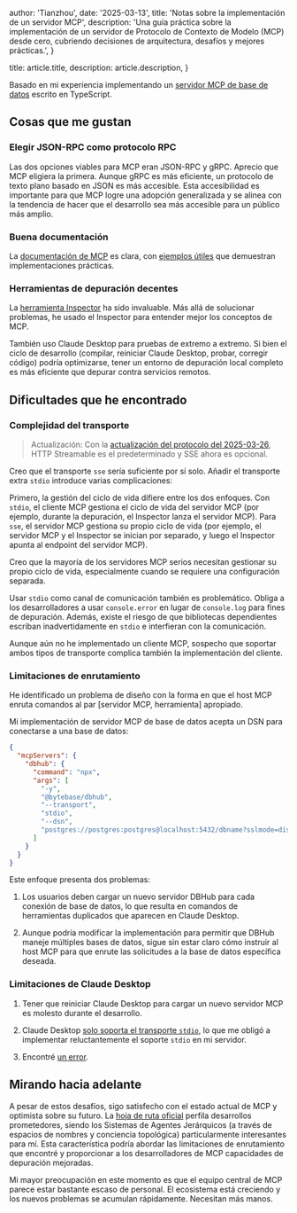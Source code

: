 
  author: 'Tianzhou',
  date: '2025-03-13',
  title: 'Notas sobre la implementación de un servidor MCP',
  description:
    'Una guía práctica sobre la implementación de un servidor de Protocolo de Contexto de Modelo (MCP) desde cero, cubriendo decisiones de arquitectura, desafíos y mejores prácticas.',
}

  title: article.title,
  description: article.description,
}


Basado en mi experiencia implementando un [servidor MCP de base de datos](https://github.com/bytebase/dbhub/) escrito en TypeScript.

## Cosas que me gustan

### Elegir JSON-RPC como protocolo RPC

Las dos opciones viables para MCP eran JSON-RPC y gRPC. Aprecio que MCP eligiera la primera.
Aunque gRPC es más eficiente, un protocolo de texto plano basado en JSON es más accesible. Esta
accesibilidad es importante para que MCP logre una adopción generalizada y se alinea con la tendencia de
hacer que el desarrollo sea más accesible para un público más amplio.

### Buena documentación

La [documentación de MCP](https://modelcontextprotocol.io/introduction) es clara, con [ejemplos útiles](https://modelcontextprotocol.io/examples) que demuestran implementaciones prácticas.

### Herramientas de depuración decentes

La [herramienta Inspector](https://modelcontextprotocol.io/docs/tools/inspector) ha sido invaluable. Más allá de solucionar problemas, he usado el Inspector para entender mejor los conceptos de MCP.

También uso Claude Desktop para pruebas de extremo a extremo. Si bien el ciclo de desarrollo (compilar, reiniciar Claude Desktop, probar, corregir código) podría optimizarse, tener un entorno de depuración local completo es más eficiente que depurar contra servicios remotos.

## Dificultades que he encontrado

### Complejidad del transporte

> Actualización: Con la [actualización del protocolo del 2025-03-26](https://github.com/modelcontextprotocol/specification/pull/206), HTTP Streamable es el predeterminado y SSE ahora es opcional.

Creo que el transporte `sse` sería suficiente por sí solo. Añadir el transporte extra `stdio` introduce varias complicaciones:

Primero, la gestión del ciclo de vida difiere entre los dos enfoques. Con `stdio`, el cliente MCP gestiona el ciclo de vida del servidor MCP (por ejemplo, durante la depuración, el Inspector lanza el servidor MCP). Para `sse`, el servidor MCP gestiona su propio ciclo de vida (por ejemplo, el servidor MCP y el Inspector se inician por separado, y luego el Inspector apunta al endpoint del servidor MCP).

Creo que la mayoría de los servidores MCP serios necesitan gestionar su propio ciclo de vida, especialmente cuando se requiere una configuración separada.

Usar `stdio` como canal de comunicación también es problemático. Obliga a los desarrolladores a usar `console.error` en lugar de `console.log` para fines de depuración. Además, existe el riesgo de que bibliotecas dependientes escriban inadvertidamente en `stdio` e interfieran con la comunicación.

Aunque aún no he implementado un cliente MCP, sospecho que soportar ambos tipos de transporte complica también la implementación del cliente.

### Limitaciones de enrutamiento

He identificado un problema de diseño con la forma en que el host MCP enruta comandos al par [servidor MCP, herramienta] apropiado.

Mi implementación de servidor MCP de base de datos acepta un DSN para conectarse a una base de datos:

```json
{
  "mcpServers": {
    "dbhub": {
      "command": "npx",
      "args": [
        "-y",
        "@bytebase/dbhub",
        "--transport",
        "stdio",
        "--dsn",
        "postgres://postgres:postgres@localhost:5432/dbname?sslmode=disable"
      ]
    }
  }
}
```

Este enfoque presenta dos problemas:

1. Los usuarios deben cargar un nuevo servidor DBHub para cada conexión de base de datos, lo que resulta en comandos de herramientas duplicados que aparecen en Claude Desktop.

1. Aunque podría modificar la implementación para permitir que DBHub maneje múltiples bases de datos, sigue sin estar claro cómo instruir al host MCP para que enrute las solicitudes a la base de datos específica deseada.

### Limitaciones de Claude Desktop

1. Tener que reiniciar Claude Desktop para cargar un nuevo servidor MCP es molesto durante el desarrollo.

1. Claude Desktop [solo soporta el transporte `stdio`](https://github.com/orgs/modelcontextprotocol/discussions/16),
   lo que me obligó a implementar reluctantemente el soporte `stdio` en mi servidor.

1. Encontré [un error](https://github.com/modelcontextprotocol/servers/issues/812).

## Mirando hacia adelante

A pesar de estos desafíos, sigo satisfecho con el estado actual de MCP y optimista sobre su futuro.
La [hoja de ruta oficial](https://modelcontextprotocol.io/development/roadmap) perfila desarrollos prometedores,
siendo los Sistemas de Agentes Jerárquicos (a través de espacios de nombres y conciencia topológica) particularmente interesantes para mí.
Esta característica podría abordar las limitaciones de enrutamiento que encontré y proporcionar a los desarrolladores de MCP capacidades de depuración mejoradas.

Mi mayor preocupación en este momento es que el equipo central de MCP parece estar bastante escaso de personal. El ecosistema está creciendo y los nuevos problemas se acumulan rápidamente. Necesitan más manos.